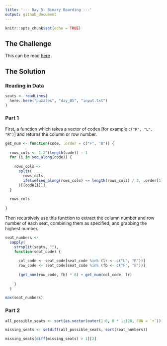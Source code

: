 ```yaml
---
title: '--- Day 5: Binary Boarding ---'
output: github_document
---
```


```r
knitr::opts_chunk$set(echo = TRUE)
```

## The Challenge

This can be read [here](https://adventofcode.com/2020/day/5)

## The Solution

### Reading in Data

```r

seats <- readLines(
  here::here("puzzles", "day_05", "input.txt")
)

```

### Part 1

First, a function which takes a vector of codes [for example `c("R", "L", "R")`] and returns the column or row number.

```r

get_num <- function(code, .order = c("F", "B")) {
  
  rows_cols <- 1:2^(length(code)) - 1
  for (i in seq_along(code)) {
    
    rows_cols <- 
      split(
        rows_cols, 
        ifelse(seq_along(rows_cols) <= length(rows_cols) / 2, .order[1], .order[2])
      )[[code[i]]]
  }
  
  rows_cols
  
}
```

Then recursively use this function to extract the column number and row number of each seat, combining them as specified, and grabbing the highest number.

```r
seat_numbers <- 
  sapply(
    strsplit(seats, ""),
    function(seat_code) {
      
      col_code <- seat_code[seat_code %in% (lr <- c("L", "R"))]
      row_code <- seat_code[seat_code %in% (fb <- c("F", "B"))]
      
      (get_num(row_code, fb) * 8) + get_num(col_code, lr)
      
    }
  )

max(seat_numbers)


```

### Part 2

```r

all_possible_seats <- sort(as.vector(outer(1:8, 8 * 1:128, FUN = `+`)))

missing_seats <- setdiff(all_possible_seats, sort(seat_numbers))

missing_seats[diff(missing_seats) > 1][2]

```
